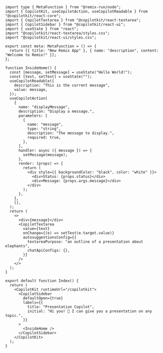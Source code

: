 
```tsx 
import type { MetaFunction } from "@remix-run/node";
import { CopilotKit, useCopilotAction, useCopilotReadable } from "@copilotkit/react-core";
import { CopilotTextarea } from "@copilotkit/react-textarea";
import { CopilotSidebar } from "@copilotkit/react-ui";
import { useState } from "react";
import "@copilotkit/react-textarea/styles.css";
import "@copilotkit/react-ui/styles.css";

export const meta: MetaFunction = () => {
  return [{ title: "New Remix App" }, { name: "description", content: "Welcome to Remix!" }];
};

function InsideHome() {
  const [message, setMessage] = useState("Hello World!");
  const [text, setText] = useState("");
  useCopilotReadable({
    description: "This is the current message",
    value: message,
  });
  useCopilotAction(
    {
      name: "displayMessage",
      description: "Display a message.",
      parameters: [
        {
          name: "message",
          type: "string",
          description: "The message to display.",
          required: true,
        },
      ],
      handler: async ({ message }) => {
        setMessage(message);
      },
      render: (props) => {
        return (
          <div style={{ backgroundColor: "black", color: "white" }}>
            <div>Status: {props.status}</div>
            <div>Message: {props.args.message}</div>
          </div>
        );
      },
    },
    [],
  );
  return (
    <>
      <div>{message}</div>
      <CopilotTextarea
        value={text}
        onChange={(e) => setText(e.target.value)}
        autosuggestionsConfig={{
          textareaPurpose: "an outline of a presentation about elephants",
          chatApiConfigs: {},
        }}
      />
    </>
  );
}

export default function Index() {
  return (
    <CopilotKit runtimeUrl="/copilotkit">
      <CopilotSidebar
        defaultOpen={true}
        labels={{
          title: "Presentation Copilot",
          initial: "Hi you! 👋 I can give you a presentation on any topic.",
        }}
      >
        <InsideHome />
      </CopilotSidebar>
    </CopilotKit>
  );
}
```
      